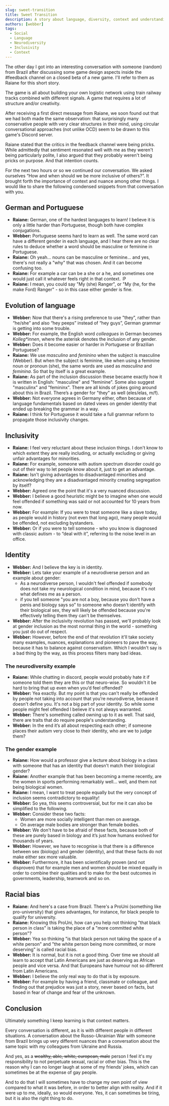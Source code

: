 ```yaml
---
slug: sweet-transition
title: Sweet Transition
description: A story about language, diversity, context and understanding
authors: [webber]
tags:
  - Social
  - Language
  - Neurodiversity
  - Inclusivity
  - Context
---
```


The other day I got into an interesting conversation with someone (random) from Brazil after
discussing some game design aspects inside the #feedback channel on a closed beta of a new game.
I'll refer to them as Raiane for this short story.

<!-- truncate -->

The game is all about building your own logistic network using train railway tracks combined with
different signals. A game that requires a lot of structure and/or creativity.

After receiving a first direct message from Raiane, we soon found out that we had both made the same
observation: that surprisingly many conservative people with very clear structures in their mind,
using circular conversational approaches (not unlike OCD) seem to be drawn to this game's Discord
server.

Raiane stated that the critics in the feedback channel were being pricks. While admittedly that
sentiment resonated well with me as they weren't being particularly polite, I also argued that they
probably weren't being pricks on purpose. And that intention counts.

For the next two hours or so we continued our conversation. We asked ourselves “How and when should
we be more inclusive of others?”. It brought forth the importance of context and nuance among other
things. I would like to share the following condensed snippets from that conversation with you.

## German and Portuguese

- **Raiane:** German, one of the hardest languages to learn! I believe it is only a little harder
  than Portuguese, though both have complex conjugations.
- **Webber:** Portuguese seems hard to learn as well. The same word can have a different gender in
  each language, and I hear there are no clear rules to deduce whether a word should be masculine or
  feminine in Portuguese.
- **Raiane:** Oh yeah... nouns can be masculine or feminine... and yes, there's not really a "why"
  that was chosen. And it can become confusing too.
- **Raiane:** For example a car can be a she or a he, and sometimes one would just call it whatever
  feels right in that context. :P
- **Raiane:** I mean, you could say "My (she) Ranger", or "My (he, for the make Ford) Ranger" - so
  in this case either gender is fine.

## Evolution of language

- **Webber:** Now that there's a rising preference to use "they", rather than “he/she” and also “hey
  peeps” instead of “hey guys”, German grammar is getting into some trouble.
- **Webber:** For example, the English word _colleagues_ in German becomes _Kolleg\*innen_, where
  the asterisk denotes the inclusion of any gender.
- **Webber:** Does it become easier or harder in Portuguese or Brazilian Portuguese?
- **Raiane:** We use _masculino_ and _feminino_ when the subject is masculine (Webber). But when the
  subject is feminine, like when using a feminine noun or pronoun (she), the same words are used as
  _masculina_ and _feminina_. So that by itself is a great example.
- **Raiane:** As part of the inclusion discussion these became exactly how it is written in English:
  "masculine" and "feminine". Some also suggest "masculinx" and "femininx". There are all kinds of
  jokes going around about this in Brazil. There’s a gender for "they" as well (eles/elas, m/f).
- **Webber:** Not everyone agrees in Germany either, often because of language fundamentals based on
  dated views on gender identity that ended up breaking the grammar in a way.
- **Raiane:** I think for Portuguese it would take a full grammar reform to propagate those
  inclusivity changes.

## Inclusivity

- **Raiane:** I feel very reluctant about these inclusion things. I don't know to which extent they
  are really including, or actually excluding or giving unfair advantages for minorities.
- **Raiane:** For example, someone with autism spectrum disorder could go out of their way to let
  people know about it, just to get an advantage.
- **Raiane:** Isn't giving advantages to disadvantaged minorities and acknowledging they are a
  disadvantaged minority creating segregation by itself?
- **Webber:** Agreed one the point that it's a very nuanced discussion.
- **Webber:** I believe a good heuristic might be to imagine when one would feel offended if
  something was said or not accounted for 10 years from now.
- **Webber:** For example: If you were to treat someone like a slave today, as people would in
  history (not even that long ago), many people would be offended, not excluding bystanders.
- **Webber:** Or if you were to tell someone - who you know is diagnosed with classic autism - to
  “deal with it”, referring to the noise level in an office.

## Identity

- **Webber:** And I believe the key is in identity.
- **Webber:** Lets take your example of a neurodiverse person and an example about gender:
  - As a neurodiverse person, I wouldn't feel offended if somebody does not take my neurological
    condition in mind, because it's not what defines me as a person.
  - if you tell someone "you are not a boy, because you don't have a penis and biology says so" to
    someone who doesn't identify with their biological sex, they will likely be offended because
    you're effectively telling them they can't be themselves.
- **Webber:** After the inclusivity revolution has passed, we'll probably look at gender inclusion
  as the most normal thing in the world - something you just do out of respect.
- **Webber:** However, before the end of that revolution it'll take society many examples, nuances,
  explanations and pioneers to pave the way, because it has to balance against conservatism. Which I
  wouldn't say is a bad thing by the way, as this process filters many bad ideas.

### The neurodiversity example

- **Raiane:** While chatting in discord, people would probably hate it if someone told them they are
  this or that neuro-wise. So wouldn't it be hard to bring that up even when you’d feel offended?
- **Webber:** Yea exactly. But my point is that you can't really be offended by people not taking
  into account that you’re neurodiverse, because it doesn't define you. It's not a big part of your
  identity. So while some people might feel offended I believe it's not always warranted.
- **Webber:** There's something called owning up to it as well. That said, there are traits that do
  require people's understanding.
- **Webber:** In the end it’s all about respecting each other; if someone places their autism very
  close to their identity, who are we to judge them?

### The gender example

- **Raiane:** How would a professor give a lecture about biology in a class with someone that has an
  identity that doesn't match their biological gender?
- **Raiane:** Another example that has been becoming a meme recently, are the women in sports
  performing remarkably well... well, and them not being biological women.
- **Raiane:** I mean, I want to treat people equally but the very concept of inclusion seems
  contradictory to equality!
- **Webber:** So yea, this seems controversial, but for me it can also be simplified to the
  following.
- **Webber:** Consider these two facts:
  - Women are more socially intelligent than men on average.
  - On average male bodies are stronger than female bodies.
- **Webber:** We don't have to be afraid of these facts, because both of these are purely based in
  biology and it’s just how humans evolved for thousands of years.
- **Webber:** However, we have to recognise is that there is a difference between sex (biology) and
  gender (identity), and that these facts do not make either sex more valuable.
- **Webber:** Furthermore, it has been scientifically proven (and not disproven) that for example
  men and women should be mixed equally in order to combine their qualities and to make for the best
  outcomes in governments, leadership, teamwork and so on.

## Racial bias

- **Raiane:** And here's a case from Brazil. There's a ProUni (something like pro-university) that
  gives advantages, for instance, for black people to qualify for university.
- **Raiane:** Knowing this ProUni, how can you help not thinking "that black person in class" is
  taking the place of a "more committed white person"?
- **Webber:** Yea so thinking "is that black person not taking the space of a white person" and "the
  white person being more committed, or more deserving" is called racial bias.
- **Webber:** It is normal, but it is not a good thing. Over time we should all learn to accept that
  Latin Americans are just as deserving as African people and vice versa. And that Europeans have
  humour not so different from Latin Americans.
- **Webber:** I believe the only real way to do that is by exposure.
- **Webber:** For example by having a friend, classmate or colleague, and finding out that prejudice
  was just a story, never based on facts, but based in fear of change and fear of the unknown.

## Conclusion

Ultimately something I keep learning is that context matters.

Every conversation is different, as it is with different people in different situations. A
conversation about the Russo-Ukrainian War with someone from Brazil brings up very different nuances
than a conversation about the same topic with my colleagues from Ukraine and Russia.

And yes, as a ~~wealthy, able, white, european, male~~ person I feel it's my responsibility to not
perpetuate sexual, racial or other bias. This is the reason why I can no longer laugh at some of my
friends’ jokes, which can sometimes be at the expense of gay people.

And to do that I will sometimes have to change my own point of view compared to what it was before,
in order to better align with reality. And if it were up to me, ideally, so would everyone. Yes, it
can sometimes be tiring, but it is also the right thing to do.
